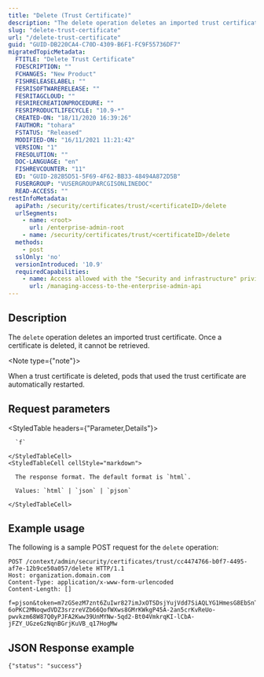 ```yaml
---
title: "Delete (Trust Certificate)"
description: "The delete operation deletes an imported trust certificate."
slug: "delete-trust-certificate"
url: "/delete-trust-certificate"
guid: "GUID-DB220CA4-C70D-4309-B6F1-FC9F55736DF7"
migratedTopicMetadata:
  FTITLE: "Delete Trust Certificate"
  FDESCRIPTION: ""
  FCHANGES: "New Product"
  FISHRELEASELABEL: ""
  FESRISOFTWARERELEASE: ""
  FESRITAGCLOUD: ""
  FESRIRECREATIONPROCEDURE: ""
  FESRIPRODUCTLIFECYCLE: "10.9-*"
  CREATED-ON: "18/11/2020 16:39:26"
  FAUTHOR: "tohara"
  FSTATUS: "Released"
  MODIFIED-ON: "16/11/2021 11:21:42"
  VERSION: "1"
  FRESOLUTION: ""
  DOC-LANGUAGE: "en"
  FISHREVCOUNTER: "11"
  ED: "GUID-282B5D51-5F69-4F62-BB33-48494A872D5B"
  FUSERGROUP: "VUSERGROUPARCGISONLINEDOC"
  READ-ACCESS: ""
restInfoMetadata:
  apiPath: /security/certificates/trust/<certificateID>/delete
  urlSegments:
    - name: <root>
      url: /enterprise-admin-root
    - name: /security/certificates/trust/<certificateID>/delete
  methods:
    - post
  sslOnly: 'no'
  versionIntroduced: '10.9'
  requiredCapabilities:
    - name: Access allowed with the "Security and infrastructure" privilege
      url: /managing-access-to-the-enterprise-admin-api
---
```


## Description

The `delete` operation deletes an imported trust certificate. Once a certificate is deleted, it cannot be retrieved.

<Note type={"note"}>

When a trust certificate is deleted, pods that used the trust certificate are automatically restarted.

</Note>


## Request parameters

<StyledTable headers={"Parameter,Details"}>
  <StyledTableRow>
    <StyledTableCell cellStyle="markdown">

      `f` 

    </StyledTableCell>
    <StyledTableCell cellStyle="markdown">

      The response format. The default format is `html`.

      Values: `html` | `json` | `pjson`

    </StyledTableCell>
  </StyledTableRow>
</StyledTable>


## Example usage

The following is a sample POST request for the `delete` operation:

```other
POST /context/admin/security/certificates/trust/cc4474766-b0f7-4495-af7e-12b9ce50a057/delete HTTP/1.1
Host: organization.domain.com
Content-Type: application/x-www-form-urlencoded
Content-Length: []

f=pjson&token=m7zGSezM7znt6ZuIwr827imJxOTSDsjYujVdd7SiAQLYG1HmesG8EbSnTwCbiekEh0QwRdmeyp1hP63M60TPrdZQ2NzIg5G7qFaQh40MdiOCfh60-6oPKC2MNoqwdVDZ3srzreVZb66QofWXws8GMrKWkgP45A-2an5crKvReUo-pwvkzm68W87Q0yPJFA2Kww39UnMYNw-5qd2-Bt04VmkrqKI-lCbA-jFZY_UGzeGzNqnBGrjKuVB_q17HogMw

```

## JSON Response example

```other
{"status": "success"}
```